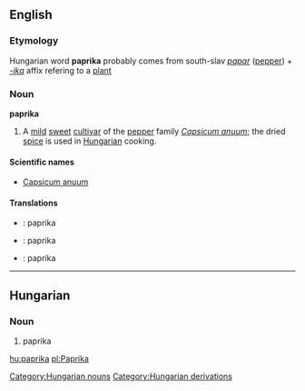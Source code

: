 {{wikipedia}}
==English==
===Etymology===
Hungarian word '''paprika''' probably comes from south-slav ''[[papar]]'' ([[pepper]]) + ''[[-ika]]'' affix refering to a [[plant]]

===Noun===
'''paprika'''

#A [[mild]] [[sweet]] [[cultivar]] of the [[pepper]] family ''[[Capsicum anuum]]''; the dried [[spice]] is used in [[Hungarian]] cooking.

====Scientific names====
*[[Capsicum anuum]]

====Translations====
*{{fi}}: paprika
*{{hu}}: paprika
*{{sv}}: paprika

----

==Hungarian==
===Noun===
# paprika

[[hu:paprika]]
[[pl:Paprika]]

[[Category:Hungarian nouns]]
[[Category:Hungarian derivations]]